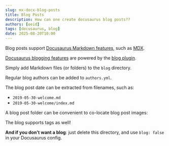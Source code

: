 ```yaml
---
slug: mx-docx-blog-posts
title: Blog Posts
description: How can one create docusaurus blog posts??
authors: [oeid]
tags: [docusaurus, blog]
date: 2025-08-20T10:00
---
```


Blog posts support [Docusaurus Markdown features](https://docusaurus.io/docs/markdown-features), such as [MDX](https://mdxjs.com/).

[Docusaurus blogging features](https://docusaurus.io/docs/blog) are powered by the [blog plugin](https://docusaurus.io/docs/api/plugins/@docusaurus/plugin-content-blog).

Simply add Markdown files (or folders) to the `blog` directory.

Regular blog authors can be added to `authors.yml`.

The blog post date can be extracted from filenames, such as:

- `2019-05-30-welcome.md`
- `2019-05-30-welcome/index.md`

A blog post folder can be convenient to co-locate blog post images:

The blog supports tags as well!

**And if you don't want a blog**: just delete this directory, and use `blog: false` in your Docusaurus config.

